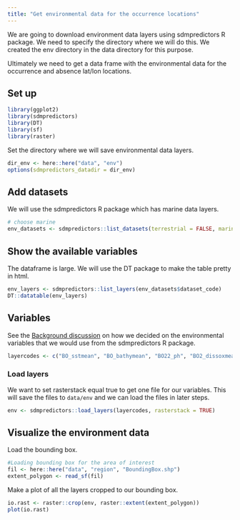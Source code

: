 ```yaml
---
title: "Get environmental data for the occurrence locations"
---
```


We are going to download environment data layers using sdmpredictors R package. We need to specify the directory where we will do this. We created the env directory in the data directory for this purpose.

Ultimately we need to get a data frame with the environmental data for the occurrence and absence lat/lon locations.

## Set up

```r
library(ggplot2)
library(sdmpredictors)
library(DT)
library(sf)
library(raster)
```

Set the directory where we will save environmental data layers.

```r
dir_env <- here::here("data", "env")
options(sdmpredictors_datadir = dir_env)
```

## Add datasets

We will use the sdmpredictors R package which has marine data layers.

```r
# choose marine
env_datasets <- sdmpredictors::list_datasets(terrestrial = FALSE, marine = TRUE)
```

## Show the available variables

The dataframe is large. We will use the DT package to make the table pretty in html.
```r
env_layers <- sdmpredictors::list_layers(env_datasets$dataset_code)
DT::datatable(env_layers)
```

## Variables

See the [Background discussion](./tuturials/03_sdmpredictors-variables.Rmd) on how we decided on the environmental variables that we would use from the sdmpredictors R package.

```r
layercodes <- c("BO_sstmean", "BO_bathymean", "BO22_ph", "BO2_dissoxmean_bdmean", "BO2_salinitymean_ss", "BO2_chlomean_ss", "BO21_nitratemean_ss")
```

### Load layers

We want to set rasterstack equal true to get one file for our variables. This will save the files to `data/env` and we can load the files in later steps.
```r
env <- sdmpredictors::load_layers(layercodes, rasterstack = TRUE)
```

## Visualize the environment data

Load the bounding box.

```r
#Loading bounding box for the area of interest
fil <- here::here("data", "region", "BoundingBox.shp")
extent_polygon <- read_sf(fil)
```

Make a plot of all the layers cropped to our bounding box.
```r
io.rast <- raster::crop(env, raster::extent(extent_polygon))
plot(io.rast) 
```

